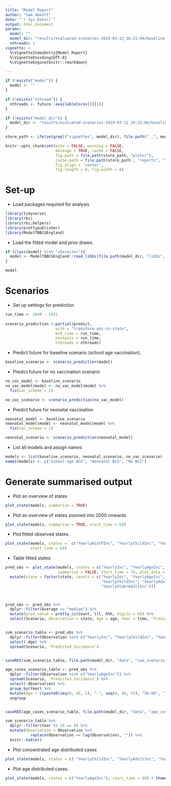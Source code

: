 ```yaml
---
title: "Model Report"
author: "Sam Abbott"
date: "`r Sys.Date()`"
output: html_document
params: 
  model: ""
  model_dir: "results/evaluated-scenarios-2019-03-12_18:21:04/baseline-2019-03-12_18:21:06"
  nthreads: 1
vignette: >
  %\VignetteIndexEntry{Model Report}
  %\VignetteEncoding{UTF-8}
  %\VignetteEngine{knitr::rmarkdown}

---
```


```r
if (!exists("model")) {
  model <- ""
}

if (!exists("nthread")) {
  nthreads <- future::availableCores()[[1]]
}

if (!exists("model_dir")) {
  model_dir <- "results/evaluated-scenarios-2019-03-12_18:21:04/baseline-2019-03-12_18:21:06"
}

store_path <- ifelse(grepl("vignettes", model_dir), file.path("..", model_dir), model_dir)

knitr::opts_chunk$set(echo = FALSE, warning = FALSE, 
                      message = TRUE, cache = FALSE,
                      fig.path = file.path(store_path, "plots/"),
                      cache.path = file.path(store_path , "reports", "future_scenarios/"),
                      fig.align = 'center',
                      fig.length = 8, fig.width = 8)
```

# Set-up

- Load packages required for analysis

```r
library(tidyverse)
library(rbi)
library(rbi.helpers)
library(prettypublisher)
library(ModelTBBCGEngland)
```


- Load the fitted model and prior draws.

```r
if (class(model) %in% "character"){
  model <- ModelTBBCGEngland::read_libbi(file.path(model_dir, "libbi", "posterior"))
}

model
```

# Scenarios

- Set up settings for prediction

```r
run_time <- 2040 - 1931
 
scenario_prediction <-partial(predict,
                      with = "transform-obs-to-state",
                      end_time = run_time, 
                      noutputs = run_time,
                      nthreads = nthreads)
```
- Predict future for baseline scenario (school age vaccination).

```r
baseline_scenario <- scenario_prediction(model)
```

- Predict future for no vaccination scenario

```r
no_vac_model <- baseline_scenario
no_vac_model$model <- no_vac_model$model %>% 
  fix(vac_scheme = 2)

no_vac_scenario <- scenario_prediction(no_vac_model)
```


- Predict future for neonatal vaccination

```r
neonatal_model <- baseline_scenario
neonatal_model$model <- neonatal_model$model %>% 
  fix(vac_scheme = 1)

neonatal_scenario <- scenario_prediction(neonatal_model)
```

- List all models and assign names

```r
models <- list(baseline_scenario, neonatal_scenario, no_vac_scenario)
names(models) <- c("School-age BCG", "Neonatal BCG", "No BCG")
```

# Generate summarised output

- Plot an overview of states 

```r
plot_state(models, summarise = TRUE)
```

- Plot an overview of states zoomed into 2000 onwards

```r
plot_state(models, summarise = TRUE, start_time = 69)
```

- Plot fitted observed states.

```r
plot_state(models, states =  c("YearlyHistPInc", "YearlyChildInc", "YearlyAdultInc", "YearlyOlderAdultInc"),
           start_time = 69)
```

- Table fitted states

```r
pred_obs <- plot_state(models, states = c("YearlyInc", "YearlyAgeInc", "YearlyChildInc", "YearlyAdultInc", "YearlyOlderAdultInc"), 
                       summarise = FALSE, start_time = 74, plot_data = FALSE) %>% 
  mutate(state = factor(state, levels = c("YearlyInc", "YearlyAgeInc",
                                          "YearlyChildInc", "YearlyAdultInc", 
                                          "YearlyOlderAdultInc")))



pred_obs <- pred_obs %>% 
  dplyr::filter(Average == "median") %>% 
  mutate(pred_value = pretty_ci(Count, lll, hhh, digits = 0)) %>% 
  select(Scenario, Observation = state, Age = age, Year = time, `Predicted Incidence` = pred_value)


sum_scenario_table <- pred_obs %>% 
  dplyr::filter(Observation %in% c("YearlyInc", "YearlyChildInc", "YearAdultInc", "YearOlderAdultInc")) %>% 
  select(-Age) %>% 
  spread(Scenario, `Predicted Incidence`)


saveRDS(sum_scenario_table, file.path(model_dir, "data", "sum_scenario_table.rds"))

age_cases_scenario_table <- pred_obs %>% 
  dplyr::filter(Observation %in% c("YearlyAgeInc")) %>% 
  spread(Scenario, `Predicted Incidence`) %>% 
  select(-Observation) %>% 
  group_by(Year) %>% 
  mutate(Age = c(paste0(seq(0, 45, 5), "-", seq(4, 49, 5)), "50-69", "70-89"))  %>% 
  ungroup


saveRDS(age_cases_scenario_table, file.path(model_dir, "data", "age_cases_scenario_table.rds"))
```

```r
sum_scenario_table %>% 
  dplyr::filter(Year %% 10 == 0) %>%
  mutate(Observation = Observation %>% 
           replace(Observation == lag(Observation), "")) %>% 
  knitr::kable()
```

- Plot concentrated age distributed cases

```r
plot_state(models, states = c( "YearlyChildInc", "YearlyAdultInc", "YearlyOlderAdultInc"), start_time = 69) + theme(legend.position = "none")
```

- Plot age distributed cases.

```r
plot_state(models, states = c("YearlyAgeInc"), start_time = 69) + theme(legend.position = "none")
```
